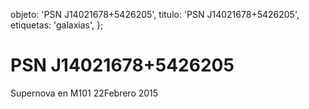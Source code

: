 
  objeto: 'PSN J14021678+5426205',
  titulo: 'PSN J14021678+5426205',
  etiquetas: 'galaxias',
};

# PSN J14021678+5426205

<Imagen
  src="registro/psn-j14021678-5426205_20150222_1_m101psn-j140216785426205.jpg"
  fecha="20150222"
/>

Supernova en M101 22Febrero 2015